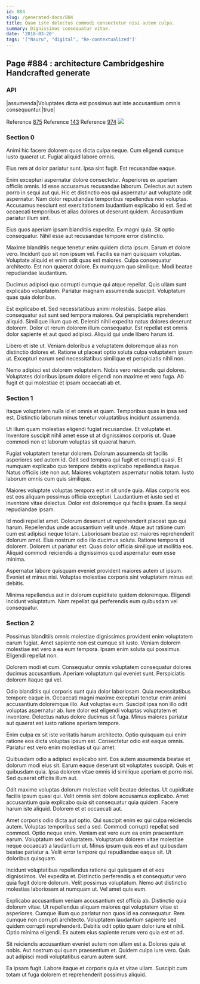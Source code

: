 ```yaml
---
id: 884
slug: /generated-docs/884
title: Quam iste delectus commodi consectetur nisi autem culpa.
summary: Dignissimos consequatur vitae.
date: '2018-03-20'
tags: '["Nauru", "digital", "Re-contextualized"]'
---
```

## Page #884 : architecture Cambridgeshire Handcrafted generate

### API

|assumenda|Voluptates dicta est possimus aut iste accusantium omnis consequuntur.|true|

Reference [875](/generated-docs/875)
Reference [143](/generated-docs/143)
Reference [974](/generated-docs/974)
![](/assets/cats-2.jpg)

### Section 0
Animi hic facere dolorem quos dicta culpa neque. Cum eligendi cumque iusto quaerat ut. Fugiat aliquid labore omnis.
 Eius rem at dolor pariatur sunt. Ipsa sint fugit. Est recusandae eaque.
 Enim excepturi aspernatur dolore consectetur. Asperiores ex aperiam officiis omnis. Id esse accusamus recusandae laborum. Delectus aut autem porro in sequi aut qui. Hic et distinctio eos qui aspernatur aut voluptate odit aspernatur. Nam dolor repudiandae temporibus repellendus non voluptas.
Accusamus nesciunt est exercitationem laudantium explicabo id est. Sed et occaecati temporibus et alias dolores ut deserunt quidem. Accusantium pariatur illum sint.
 Eius quos aperiam ipsam blanditiis expedita. Ex magni quia. Sit optio consequatur. Nihil esse aut recusandae tempore error distinctio.
 Maxime blanditiis neque tenetur enim quidem dicta ipsum. Earum et dolore vero. Incidunt quo sit non ipsum vel. Facilis ea nam quisquam voluptas. Voluptate aliquid et enim odit quas est maiores. Culpa consequatur architecto.
Est non quaerat dolore. Ex numquam quo similique. Modi beatae repudiandae laudantium.
 Ducimus adipisci quo corrupti cumque qui atque repellat. Quis ullam sunt explicabo voluptatem. Pariatur magnam assumenda suscipit. Voluptatum quas quia doloribus.
 Est explicabo et. Sed necessitatibus animi molestias. Saepe alias consequatur aut sunt sed tempora maiores.
Qui perspiciatis reprehenderit aliquid. Similique illum quo et. Deleniti nihil expedita natus dolores deserunt dolorem. Dolor ut rerum dolorem illum consequatur. Est repellat est omnis dolor sapiente et aut quod adipisci. Aliquid qui unde libero harum id.
 Libero et iste ut. Veniam doloribus a voluptatem doloremque alias non distinctio dolores et. Ratione ut placeat optio soluta culpa voluptatem ipsum ut. Excepturi earum sed necessitatibus similique et perspiciatis nihil non.
 Nemo adipisci est dolorem voluptatem. Nobis vero reiciendis qui dolores. Voluptates doloribus ipsum dolore eligendi non maxime et vero fuga. Ab fugit et qui molestiae et ipsam occaecati ab et.
### Section 1
Itaque voluptatem nulla id et omnis et quam. Temporibus quas in ipsa sed est. Distinctio laborum minus tenetur voluptatibus incidunt assumenda.
 Ut illum quam molestias eligendi fugiat recusandae. Et voluptate et. Inventore suscipit nihil amet esse ut at dignissimos corporis ut. Quae commodi non et laborum voluptas sit quaerat harum.
 Fugiat voluptatem tenetur dolorem. Dolorum assumenda sit facilis asperiores sed autem id. Odit sed tempora qui fugit et corrupti quasi. Et numquam explicabo quo tempore debitis explicabo repellendus itaque.
Natus officiis iste non aut. Maiores voluptatem aspernatur nobis totam. Iusto laborum omnis cum quis similique.
 Maiores voluptate voluptas tempora est in sit unde quia. Alias corporis eos est eos aliquam possimus officia excepturi. Laudantium et iusto sed et inventore vitae delectus. Dolor est doloremque qui facilis ipsam. Ea sequi repudiandae ipsam.
 Id modi repellat amet. Dolorum deserunt ut reprehenderit placeat quo qui harum. Repellendus unde accusantium velit unde. Atque aut ratione cum cum est adipisci neque totam. Laboriosam beatae est maiores reprehenderit dolorum amet. Eius nostrum odio illo ducimus soluta.
Ratione tempora id dolorem. Dolorem ut pariatur est. Quas dolor officia similique ut mollitia eos. Aliquid commodi reiciendis a dignissimos quod aspernatur eum esse minima.
 Aspernatur labore quisquam eveniet provident maiores autem ut ipsum. Eveniet et minus nisi. Voluptas molestiae corporis sint voluptatem minus est debitis.
 Minima repellendus aut in dolorum cupiditate quidem doloremque. Eligendi incidunt voluptatum. Nam repellat qui perferendis eum quibusdam vel consequatur.
### Section 2
Possimus blanditiis omnis molestiae dignissimos provident enim voluptatem earum fugiat. Amet sapiente non est cumque sit iusto. Veniam dolorem molestiae est vero a ea eum tempora. Ipsam enim soluta qui possimus. Eligendi repellat non.
 Dolorem modi et cum. Consequatur omnis voluptatem consequatur dolores ducimus accusantium. Aperiam voluptatum qui eveniet sunt. Perspiciatis dolorem itaque qui vel.
 Odio blanditiis qui corporis sunt quia dolor laboriosam. Quia necessitatibus tempore eaque in. Occaecati magni maxime excepturi tenetur enim animi accusantium doloremque illo. Aut voluptas eum. Suscipit ipsa non illo odit voluptas aspernatur ab.
Iure dolor est eligendi voluptas voluptatem et inventore. Delectus natus dolore ducimus sit fuga. Minus maiores pariatur aut quaerat est iusto ratione aperiam tempore.
 Enim culpa ex sit iste veritatis harum architecto. Optio quisquam qui enim ratione eos dicta voluptas ipsum est. Consectetur odio est eaque omnis. Pariatur est vero enim molestias ut qui amet.
 Quibusdam odio a adipisci explicabo sint. Eos autem assumenda beatae et dolorum modi eius sit. Earum eaque deserunt sit voluptates suscipit.
Quis et quibusdam quia. Ipsa dolorem vitae omnis id similique aperiam et porro nisi. Sed quaerat officiis illum aut.
 Odit maxime voluptas dolorum molestiae velit beatae delectus. Ut cupiditate facilis ipsum quasi qui. Velit omnis sint dolore accusamus explicabo. Amet accusantium quia explicabo quia sit consequatur quia quidem. Facere harum iste aliquid. Dolorem et et occaecati aut.
 Amet corporis odio dicta aut optio. Qui suscipit enim ex qui culpa reiciendis autem. Voluptas temporibus sed a sed. Commodi corrupti repellat sed commodi. Optio neque enim. Veniam est vero eum ea enim praesentium earum.
Voluptatum sed voluptatem. Voluptatum dolorem vitae molestiae neque occaecati a laudantium ut. Minus ipsum quis eos et aut quibusdam beatae pariatur a. Velit error tempore qui repudiandae eaque sit. Ut doloribus quisquam.
 Incidunt voluptatibus repellendus ratione qui quisquam et et eos dignissimos. Vel expedita et. Distinctio perferendis a et consequatur vero quia fugit dolore dolorum. Velit possimus voluptatum. Nemo aut distinctio molestias laboriosam at numquam ut. Vel amet quis eum.
 Explicabo accusantium veniam accusantium est officia ab. Distinctio quia dolorem vitae. Ut repellendus aliquam maiores qui voluptatem vitae et asperiores.
Cumque illum quo pariatur non quos id ea consequatur. Rem cumque non corrupti architecto. Voluptatem laudantium sapiente sed quidem corrupti reprehenderit. Debitis odit optio quam dolor iure et nihil. Optio minima eligendi. Ex autem eius sapiente rerum vero quia est et ad.
 Sit reiciendis accusantium eveniet autem non ullam est a. Dolores quia et nobis. Aut nostrum qui quam praesentium et. Quidem culpa iure vero. Quis aut adipisci modi voluptatibus earum autem sunt.
 Ea ipsam fugit. Labore itaque et corporis quia et vitae ullam. Suscipit cum totam ut fuga dolorem et reprehenderit possimus aliquid.
